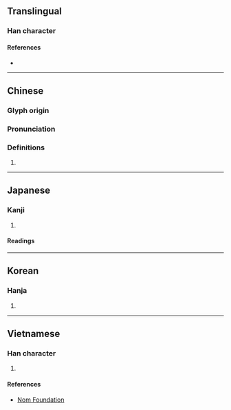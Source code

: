 {{character info/new}}
==Translingual==

===Han character===
{{Han char|rn=38|rad=女|as=06|sn=9|four=41416|canj=VMAM|ids=⿰女亘}}

====References====
* {{Han ref|kx=0260.260|dkj=06232|dj=0527.020|hdz=21043.030|uh=59EE|ud=23022|bh=CE64|bd=52836}}

----

==Chinese==
{{zh-forms}}

===Glyph origin===
{{Han etym|恒}}

===Pronunciation===
{{zh-pron
|m=héng
|c=hang4
|cat=pn
}}

===Definitions===
{{zh-hanzi}}

# {{zh-only|姮娥}}

----

==Japanese==

===Kanji===
{{ja-kanji|grade=|rs=女06}}

# {{rfdef|ja|sort=女06}}

====Readings====
{{ja-readings
|goon=ごう, じょう<じやう
|kanon=こう, しょう<しやう
|kun=}}

----

==Korean==

===Hanja===
{{ko-hanja|hangeul=항|rv=hang|mr=hang}}

# {{rfdef|ko|sort=女06}}

----

==Vietnamese==

===Han character===
{{vi-hantu|[[hằng]]|rs=女06}}

# {{rfdef|vi|sort=女06}}

====References====
* [http://nomfoundation.org/common/nom_details.php?codepoint=59ee Nom Foundation]